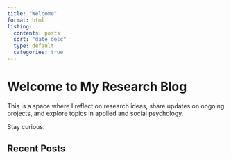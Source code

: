```yaml
---
title: "Welcome"
format: html
listing:
  contents: posts
  sort: "date desc"
  type: default
  categories: true
---
```


# Welcome to My Research Blog

This is a space where I reflect on research ideas, share updates on ongoing projects, and explore topics in applied and social psychology.

Stay curious.


## Recent Posts
